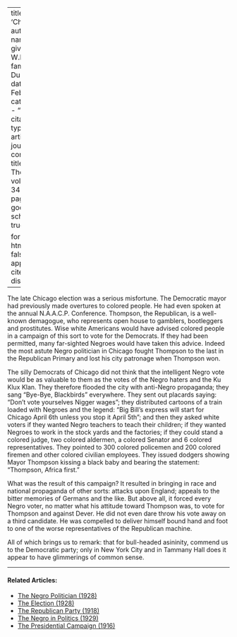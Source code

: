 
---
title: 'Chicago'
author:
  - name:
      given: W.E.B.
      family: Du Bois
date: Feb. 1927
categories: 
  - ""
citation: 
  type: article-journal
  container-title: The Crisis
  volume: 34
  issue: 4
  page: 131
google-scholar: true

format:
  html:
    toc: false
    appendix-cite-as: display
---




The late Chicago election was a serious misfortune. The Democratic mayor had previously made overtures to colored people. He had even spoken at the annual N.A.A.C.P. Conference. Thompson, the Republican, is a well-known demagogue, who represents open house to gamblers, bootleggers and prostitutes. Wise white Americans would have advised colored people in a campaign of this sort to vote for the Democrats. If they had been permitted, many far-sighted Negroes would have taken this advice. Indeed the most astute Negro politician in Chicago fought Thompson to the last in the Republican Primary and lost his city patronage when Thompson won.

The silly Democrats of Chicago did not think that the intelligent Negro vote would be as valuable to them as the votes of the Negro haters and the Ku Klux Klan. They therefore flooded the city with anti-Negro propaganda; they sang "Bye-Bye, Blackbirds" everywhere. They sent out placards saying: "Don't vote yourselves Nigger wages"; they distributed cartoons of a train loaded with Negroes and the legend: "Big Bill's express will start for Chicago April 6th unless you stop it April 5th"; and then they asked white voters if they wanted Negro teachers to teach their children; if they wanted Negroes to work in the stock yards and the factories; if they could stand a colored judge, two colored aldermen, a colored Senator and 6 colored representatives. They pointed to 300 colored policemen and 200 colored firemen and other colored civilian employees. They issued dodgers showing Mayor Thompson kissing a black baby and bearing the statement: "Thompson, Africa first."

What was the result of this campaign? It resulted in bringing in race and national propaganda of other sorts: attacks upon England; appeals to the bitter memories of Germans and the like. But above all, it forced every Negro voter, no matter what his attitude toward Thompson was, to vote for Thompson and against Dever. He did not even dare throw his vote away on a third candidate. He was compelled to deliver himself bound hand and foot to one of the worse representatives of the Republican machine.



All of which brings us to remark: that for bull-headed asininity, commend us to the Democratic party; only in New York City and in Tammany Hall does it appear to have glimmerings of common sense.

<!-- Similar articles start here -->

<hr>
#### Related Articles:

* [The Negro Politician (1928)](/Volumes/35/05/negro_politician.html)
* [The Election (1928)](/Volumes/35/12/election.html)
* [The Republican Party (1918)](/Volumes/15/06/republican_party.html)
* [The Negro in Politics (1929)](/Volumes/36/11/negro_in_politics.html)
* [The Presidential Campaign (1916)](/Volumes/12/06/presidential_campaign.html)

<!-- Similar articles end here -->